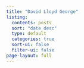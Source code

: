 ```yaml
---
title: "David Lloyd George"
listing:
  contents: posts
  sort: "date desc"
  type: default
  categories: true
  sort-ui: false
  filter-ui: false
page-layout: full
---
```



